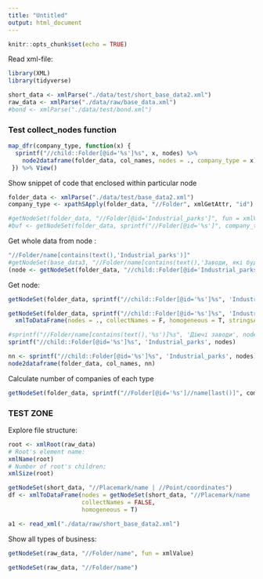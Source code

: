 ```yaml
---
title: "Untitled"
output: html_document
---
```


```r
knitr::opts_chunk$set(echo = TRUE)
```

Read xml-file:
```r
library(XML)
library(tidyverse)

short_data <- xmlParse("./data/test/short_base_data2.xml")
raw_data <- xmlParse("./data/raw/base_data.xml")
#bond <- xmlParse("./data/test/bond.xml")
```

### Test collect_nodes function
```r
map_dfr(company_type, function(x) {
  sprintf("//child::Folder[@id='%s']%s", x, nodes) %>% 
    node2dataframe(folder_data, col_names, nodes = ., company_type = x)
 }) %>% View()
```
Show snippet of code that enclosed within particular <Folder></Folder> node
```r
folder_data <- xmlParse("./data/test/base_data2.xml")
company_type <- xpathSApply(folder_data, "//Folder", xmlGetAttr, "id")

#getNodeSet(folder_data, "//Folder[@id='Industrial_parks']", fun = xmlValue)
#buf <- getNodeSet(folder_data, sprintf("//Folder[@id='%s']", company_type[2]))
```
Get whole data from node <Folder id="Industrial_parks">:
```r
"//Folder/name[contains(text(),'Industrial_parks')]"
#getNodeSet(base_data3, "//Folder/name[contains(text(),'Заводи, які будуються')]", fun = xmlValue)
(node <- getNodeSet(folder_data, "//child::Folder[@id='Industrial_parks']"))
```
Get node:
```r
getNodeSet(folder_data, sprintf("//child::Folder[@id='%s']%s", 'Industrial_parks', nodes[1]))
```

```r
getNodeSet(folder_data, sprintf("//child::Folder[@id='%s']%s", 'Industrial_parks', nodes[1])) %>% 
  xmlToDataFrame(nodes = ., collectNames = F, homogeneous = T, stringsAsFactors = F)
```

```r
#sprintf("//Folder/name[contains(text(),'%s')]%s", 'Діючі заводи', nodes) 
sprintf("//child::Folder[@id='%s']%s", 'Industrial_parks', nodes)
```

```r
nn <- sprintf("//child::Folder[@id='%s']%s", 'Industrial_parks', nodes)
node2dataframe(folder_data, col_names, nn)
```
Calculate number of companies of each type
```r
getNodeSet(folder_data, sprintf("//Folder[@id='%s']//name[last()]", company_type[2])) %>% length()
```


### TEST ZONE
Explore file structure:
```r
root <- xmlRoot(raw_data)
# Root's element name:
xmlName(root)
# Number of root's children:
xmlSize(root)
```

```r
getNodeSet(short_data, "//Placemark/name | //Point/coordinates")
df <- xmlToDataFrame(nodes = getNodeSet(short_data, "//Placemark/name | //Point/coordinates"),
                     collectNames = FALSE,
                     homogeneous = T)
```

```r
a1 <- read_xml("./data/raw/short_base_data2.xml")
```

Show all types of business:
```r
getNodeSet(raw_data, "//Folder/name", fun = xmlValue)
```
```r
getNodeSet(raw_data, "//Folder/name")
```
